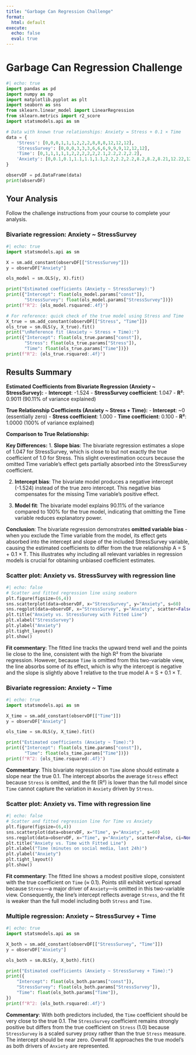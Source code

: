 ```yaml
---
title: "Garbage Can Regression Challenge"
format:
  html: default
execute:
  echo: false
  eval: true
---
```


# Garbage Can Regression Challenge

```python
#| echo: true
import pandas as pd
import numpy as np
import matplotlib.pyplot as plt
import seaborn as sns
from sklearn.linear_model import LinearRegression
from sklearn.metrics import r2_score
import statsmodels.api as sm

# Data with known true relationships: Anxiety = Stress + 0.1 × Time
data = {
    'Stress': [0,0,0,1,1,1,2,2,2,8,8,8,12,12,12],
    'StressSurvey': [0,0,0,3,3,3,6,6,6,9,9,9,12,12,12],
    'Time': [0,1,1,1,1,1,2,2,2,2,2,2.1,2.2,2.2,2.2],
    'Anxiety': [0,0.1,0.1,1.1,1.1,1.1,2.2,2.2,2.2,8.2,8.2,8.21,12.22,12.22,12.22]
}

observDF = pd.DataFrame(data)
print(observDF)
```

## Your Analysis

Follow the challenge instructions from your course to complete your analysis.

### Bivariate regression: Anxiety ~ StressSurvey

```python
#| echo: true
import statsmodels.api as sm

X = sm.add_constant(observDF[["StressSurvey"]])
y = observDF["Anxiety"]

ols_model = sm.OLS(y, X).fit()

print("Estimated coefficients (Anxiety ~ StressSurvey):")
print({"Intercept": float(ols_model.params["const"]),
       "StressSurvey": float(ols_model.params["StressSurvey"])})
print(f"R^2: {ols_model.rsquared:.4f}")

# For reference: quick check of the true model using Stress and Time
X_true = sm.add_constant(observDF[["Stress", "Time"]])
ols_true = sm.OLS(y, X_true).fit()
print("\nReference fit (Anxiety ~ Stress + Time):")
print({"Intercept": float(ols_true.params["const"]),
       "Stress": float(ols_true.params["Stress"]),
       "Time": float(ols_true.params["Time"])})
print(f"R^2: {ols_true.rsquared:.4f}")
```


## Results Summary

**Estimated Coefficients from Bivariate Regression (Anxiety ~ StressSurvey):**
- **Intercept**: -1.524
- **StressSurvey coefficient**: 1.047
- **R²**: 0.9011 (90.11% of variance explained)

**True Relationship Coefficients (Anxiety ~ Stress + Time):**
- **Intercept**: ~0 (essentially zero)
- **Stress coefficient**: 1.000
- **Time coefficient**: 0.100
- **R²**: 1.0000 (100% of variance explained)

**Comparison to True Relationship:**

**Key Differences:**
1. **Slope bias**: The bivariate regression estimates a slope of 1.047 for StressSurvey, which is close to but not exactly the true coefficient of 1.0 for Stress. This slight overestimation occurs because the omitted Time variable's effect gets partially absorbed into the StressSurvey coefficient.

2. **Intercept bias**: The bivariate model produces a negative intercept (-1.524) instead of the true zero intercept. This negative bias compensates for the missing Time variable's positive effect.

3. **Model fit**: The bivariate model explains 90.11% of the variance compared to 100% for the true model, indicating that omitting the Time variable reduces explanatory power.

**Conclusion**: The bivariate regression demonstrates **omitted variable bias** - when you exclude the Time variable from the model, its effect gets absorbed into the intercept and slope of the included StressSurvey variable, causing the estimated coefficients to differ from the true relationship A = S + 0.1 × T. This illustrates why including all relevant variables in regression models is crucial for obtaining unbiased coefficient estimates.

### Scatter plot: Anxiety vs. StressSurvey with regression line

```python
#| echo: false
# Scatter and fitted regression line using seaborn
plt.figure(figsize=(6,4))
sns.scatterplot(data=observDF, x="StressSurvey", y="Anxiety", s=60)
sns.regplot(data=observDF, x="StressSurvey", y="Anxiety", scatter=False, ci=None, color="crimson")
plt.title("Anxiety vs. StressSurvey with Fitted Line")
plt.xlabel("StressSurvey")
plt.ylabel("Anxiety")
plt.tight_layout()
plt.show()
```

**Fit commentary**: The fitted line tracks the upward trend well and the points lie close to the line, consistent with the high R² from the bivariate regression. However, because `Time` is omitted from this two-variable view, the line absorbs some of its effect, which is why the intercept is negative and the slope is slightly above 1 relative to the true model A = S + 0.1 × T.

### Bivariate regression: Anxiety ~ Time

```python
#| echo: true
import statsmodels.api as sm

X_time = sm.add_constant(observDF[["Time"]])
y = observDF["Anxiety"]

ols_time = sm.OLS(y, X_time).fit()

print("Estimated coefficients (Anxiety ~ Time):")
print({"Intercept": float(ols_time.params["const"]),
       "Time": float(ols_time.params["Time"])})
print(f"R^2: {ols_time.rsquared:.4f}")
```

**Commentary**: This bivariate regression on `Time` alone should estimate a slope near the true 0.1. The intercept absorbs the average `Stress` effect because `Stress` is omitted, and the fit (R²) is lower than the full model since `Time` cannot capture the variation in `Anxiety` driven by `Stress`.

### Scatter plot: Anxiety vs. Time with regression line

```python
#| echo: false
# Scatter and fitted regression line for Time vs Anxiety
plt.figure(figsize=(6,4))
sns.scatterplot(data=observDF, x="Time", y="Anxiety", s=60)
sns.regplot(data=observDF, x="Time", y="Anxiety", scatter=False, ci=None, color="darkgreen")
plt.title("Anxiety vs. Time with Fitted Line")
plt.xlabel("Time (minutes on social media, last 24h)")
plt.ylabel("Anxiety")
plt.tight_layout()
plt.show()
```

**Fit commentary**: The fitted line shows a modest positive slope, consistent with the true coefficient on `Time` (≈ 0.1). Points still exhibit vertical spread because `Stress`—a major driver of `Anxiety`—is omitted in this two-variable view. Consequently, the line’s intercept reflects average `Stress`, and the fit is weaker than the full model including both `Stress` and `Time`.

### Multiple regression: Anxiety ~ StressSurvey + Time

```python
#| echo: true
import statsmodels.api as sm

X_both = sm.add_constant(observDF[["StressSurvey", "Time"]])
y = observDF["Anxiety"]

ols_both = sm.OLS(y, X_both).fit()

print("Estimated coefficients (Anxiety ~ StressSurvey + Time):")
print({
    "Intercept": float(ols_both.params["const"]),
    "StressSurvey": float(ols_both.params["StressSurvey"]),
    "Time": float(ols_both.params["Time"]),
})
print(f"R^2: {ols_both.rsquared:.4f}")
```

**Commentary**: With both predictors included, the `Time` coefficient should be very close to the true 0.1. The `StressSurvey` coefficient remains strongly positive but differs from the true coefficient on `Stress` (1.0) because `StressSurvey` is a scaled survey proxy rather than the true `Stress` measure. The intercept should be near zero. Overall fit approaches the true model’s as both drivers of `Anxiety` are represented.